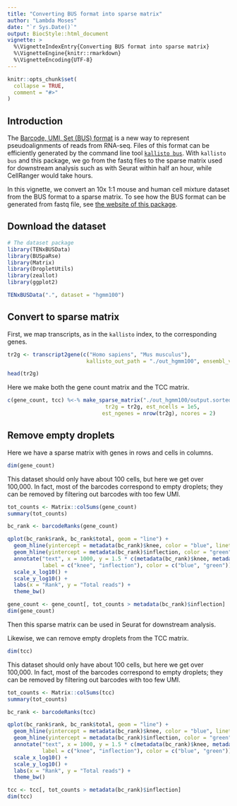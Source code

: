 ```yaml
---
title: "Converting BUS format into sparse matrix"
author: "Lambda Moses"
date: "`r Sys.Date()`"
output: BiocStyle::html_document
vignette: >
  %\VignetteIndexEntry{Converting BUS format into sparse matrix}
  %\VignetteEngine{knitr::rmarkdown}
  %\VignetteEncoding{UTF-8}
---
```


```r
knitr::opts_chunk$set(
  collapse = TRUE,
  comment = "#>"
)
```

## Introduction
The [Barcode, UMI, Set (BUS) format](https://www.biorxiv.org/content/early/2018/11/21/472571) is a new way to represent pseudoalignments of reads from RNA-seq. Files of this format can be efficiently generated by the command line tool [`kallisto bus`](https://pachterlab.github.io/kallisto/manual). With `kallisto bus` and this package, we go from the fastq files to the sparse matrix used for downstream analysis such as with Seurat within half an hour, while CellRanger would take hours. 

In this vignette, we convert an 10x 1:1 mouse and human cell mixture dataset from the BUS format to a sparse matrix. To see how the BUS format can be generated from fastq file, see [the website of this package](https://bustools.github.io/BUS_notebooks_R/index.html).

## Download the dataset
```r
# The dataset package
library(TENxBUSData)
library(BUSpaRse)
library(Matrix)
library(DropletUtils)
library(zeallot)
library(ggplot2)
```

```r
TENxBUSData(".", dataset = "hgmm100")
```

## Convert to sparse matrix
First, we map transcripts, as in the `kallisto` index, to the corresponding genes. 
```r
tr2g <- transcript2gene(c("Homo sapiens", "Mus musculus"),
                         kallisto_out_path = "./out_hgmm100", ensembl_version = 94)
```

```r
head(tr2g)
```

Here we make both the gene count matrix and the TCC matrix.
```r
c(gene_count, tcc) %<-% make_sparse_matrix("./out_hgmm100/output.sorted.txt",
                               tr2g = tr2g, est_ncells = 1e5,
                              est_ngenes = nrow(tr2g), ncores = 2)
```

## Remove empty droplets
Here we have a sparse matrix with genes in rows and cells in columns.
```r
dim(gene_count)
```

This dataset should only have about 100 cells, but here we get over 100,000. In fact, most of the barcodes correspond to empty droplets; they can be removed by filtering out barcodes with too few UMI.

```r
tot_counts <- Matrix::colSums(gene_count)
summary(tot_counts)
```

```r
bc_rank <- barcodeRanks(gene_count)
```

```r
qplot(bc_rank$rank, bc_rank$total, geom = "line") +
  geom_hline(yintercept = metadata(bc_rank)$knee, color = "blue", linetype = 2) +
  geom_hline(yintercept = metadata(bc_rank)$inflection, color = "green", linetype = 2) +
  annotate("text", x = 1000, y = 1.5 * c(metadata(bc_rank)$knee, metadata(bc_rank)$inflection),
           label = c("knee", "inflection"), color = c("blue", "green")) +
  scale_x_log10() +
  scale_y_log10() +
  labs(x = "Rank", y = "Total reads") +
  theme_bw()
```

```r
gene_count <- gene_count[, tot_counts > metadata(bc_rank)$inflection]
dim(gene_count)
```

Then this sparse matrix can be used in Seurat for downstream analysis.

Likewise, we can remove empty droplets from the TCC matrix.
```r
dim(tcc)
```

This dataset should only have about 100 cells, but here we get over 100,000. In fact, most of the barcodes correspond to empty droplets; they can be removed by filtering out barcodes with too few UMI.

```r
tot_counts <- Matrix::colSums(tcc)
summary(tot_counts)
```

```r
bc_rank <- barcodeRanks(tcc)
```

```r
qplot(bc_rank$rank, bc_rank$total, geom = "line") +
  geom_hline(yintercept = metadata(bc_rank)$knee, color = "blue", linetype = 2) +
  geom_hline(yintercept = metadata(bc_rank)$inflection, color = "green", linetype = 2) +
  annotate("text", x = 1000, y = 1.5 * c(metadata(bc_rank)$knee, metadata(bc_rank)$inflection),
           label = c("knee", "inflection"), color = c("blue", "green")) +
  scale_x_log10() +
  scale_y_log10() +
  labs(x = "Rank", y = "Total reads") +
  theme_bw()
```

```r
tcc <- tcc[, tot_counts > metadata(bc_rank)$inflection]
dim(tcc)
```
